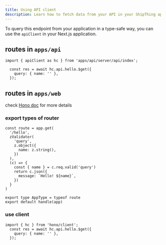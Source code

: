 ```yaml
---
title: Using API client 
description: Learn how to fetch data from your API in your ShipThing application.
---
```


To query this endpoint from your application in a type-safe way, you can use the `apiClient` in your Next.js application.

## routes in `apps/api`

```tsx
import { apiClient as hc } from 'apps/api/server/api/index';

  const res = await hc.api.hello.$get({
    query: { name: '' },
  });
```

## routes in `apps/web`

check [Hono doc](https://hono.dev/docs/concepts/stacks#sharing-the-types) for more details

### export types of router

```tsx hello/index.ts
const route = app.get(
  '/hello',
  zValidator(
    'query',
    z.object({
      name: z.string(),
    })
  ),
  (c) => {
    const { name } = c.req.valid('query')
    return c.json({
      message: `Hello! ${name}`,
    })
  }
)

export type AppType = typeof route
export default handle(app)
```

### use client

```tsx
import { hc } from 'hono/client';
  const res = await hc.api.hello.$get({
    query: { name: '' },
  });
```